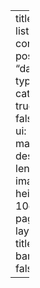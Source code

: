---
title: "Posts"
listing:
  contents: posts
  sort: "date desc"
  type: default
  categories: true
  sort-ui: false
  filter-ui: false
  max-description-length: 50
  image-height: 10em
page-layout: full
title-block-banner: false

---